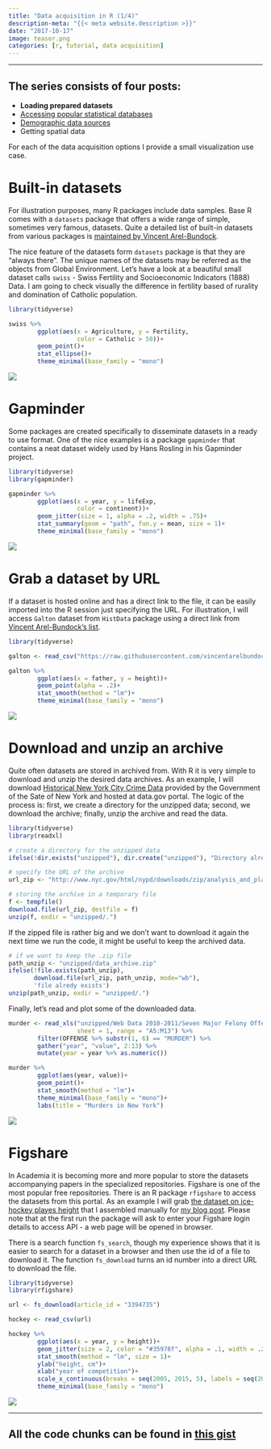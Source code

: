 ```yaml
---
title: "Data acquisition in R (1/4)"
description-meta: "{{< meta website.description >}}"
date: "2017-10-17"
image: teaser.png
categories: [r, tutorial, data acquisition]
---
```


***


::: {.callout-note}
# The series consists of four posts:
 - **Loading prepared datasets**  
 - [Accessing popular statistical databases][two]  
 - [Demographic data sources][three]  
 - Getting spatial data  
:::
 
For each of the data acquisition options I provide a small visualization use case.

# Built-in datasets

For illustration purposes, many R packages include data samples. Base R comes with a `datasets` package that offers a wide range of simple, sometimes very famous, datasets. Quite a detailed list of built-in datasets from various packages is [maintained by Vincent Arel-Bundock][list]. 

The nice feature of the datasets form `datasets` package is that they are "always there". The unique names of the datasets may be referred as the objects from Global Environment. Let's have a look at a beautiful small dataset calls `swiss` - Swiss Fertility and Socioeconomic Indicators (1888) Data. I am going to check visually the difference in fertility based of rurality and domination of Catholic population. 

```r
library(tidyverse)

swiss %>% 
        ggplot(aes(x = Agriculture, y = Fertility, 
                   color = Catholic > 50))+
        geom_point()+
        stat_ellipse()+
        theme_minimal(base_family = "mono")
```

![](swiss.png)

# Gapminder

Some packages are created specifically to disseminate datasets in a ready to use format. One of the nice examples is a package `gapminder` that contains a neat dataset widely used by Hans Rosling in his Gapminder project.

```r
library(tidyverse)
library(gapminder)

gapminder %>% 
        ggplot(aes(x = year, y = lifeExp, 
                   color = continent))+
        geom_jitter(size = 1, alpha = .2, width = .75)+
        stat_summary(geom = "path", fun.y = mean, size = 1)+
        theme_minimal(base_family = "mono")
```

![](gapminder.png)


# Grab a dataset by URL

If a dataset is hosted online and has a direct link to the file, it can be easily imported into the R session just specifying the URL. For illustration, I will access `Galton` dataset from `HistData` package using a direct link from [Vincent Arel-Bundock's list][list]. 

```r
library(tidyverse)

galton <- read_csv("https://raw.githubusercontent.com/vincentarelbundock/Rdatasets/master/csv/HistData/Galton.csv")

galton %>% 
        ggplot(aes(x = father, y = height))+
        geom_point(alpha = .2)+
        stat_smooth(method = "lm")+
        theme_minimal(base_family = "mono")
```

![](galton.png)


# Download and unzip an archive

Quite often datasets are stored in archived from. With R it is very simple to download and unzip the desired data archives. As an example, I will download [Historical New York City Crime Data][ny] provided by the Government of the Sate of New York and hosted at data.gov portal. The logic of the process is: first, we create a directory for the unzipped data; second, we download the archive; finally, unzip the archive and read the data.

```r
library(tidyverse)
library(readxl)

# create a directory for the unzipped data
ifelse(!dir.exists("unzipped"), dir.create("unzipped"), "Directory already exists")

# specify the URL of the archive
url_zip <- "http://www.nyc.gov/html/nypd/downloads/zip/analysis_and_planning/citywide_historical_crime_data_archive.zip"

# storing the archive in a temporary file
f <- tempfile()
download.file(url_zip, destfile = f)
unzip(f, exdir = "unzipped/.")
```

If the zipped file is rather big and we don't want to download it again the next time we run the code, it might be useful to keep the archived data.

```r
# if we want to keep the .zip file
path_unzip <- "unzipped/data_archive.zip"
ifelse(!file.exists(path_unzip), 
       download.file(url_zip, path_unzip, mode="wb"), 
       'file alredy exists')
unzip(path_unzip, exdir = "unzipped/.")

```

Finally, let's read and plot some of the downloaded data.

```r
murder <- read_xls("unzipped/Web Data 2010-2011/Seven Major Felony Offenses 2000 - 2011.xls",
                   sheet = 1, range = "A5:M13") %>% 
        filter(OFFENSE %>% substr(1, 6) == "MURDER") %>% 
        gather("year", "value", 2:13) %>% 
        mutate(year = year %>% as.numeric())

murder %>% 
        ggplot(aes(year, value))+
        geom_point()+
        stat_smooth(method = "lm")+
        theme_minimal(base_family = "mono")+
        labs(title = "Murders in New York")
```

![](new-york.png)


# Figshare

In Academia it is becoming more and more popular to store the datasets accompanying papers in the specialized repositories. Figshare is one of the most popular free repositories. There is an R package `rfigshare` to access the datasets from this portal. As an example I will grab [the dataset on ice-hockey playes height][figshare] that I assembled manually for [my blog post][ice]. Please note that at the first run the package will ask to enter your Figshare login details to access API - a web page will be opened in browser. 

There is a search function `fs_search`, though my experience shows that it is easier to search for a dataset in a browser and then use the id of a file to download it. The function `fs_download` turns an id number into a direct URL to download the file.

```r
library(tidyverse)
library(rfigshare)

url <- fs_download(article_id = "3394735")

hockey <- read_csv(url)

hockey %>% 
        ggplot(aes(x = year, y = height))+
        geom_jitter(size = 2, color = "#35978f", alpha = .1, width = .25)+
        stat_smooth(method = "lm", size = 1)+
        ylab("height, cm")+
        xlab("year of competition")+
        scale_x_continuous(breaks = seq(2005, 2015, 5), labels = seq(2005, 2015, 5))+
        theme_minimal(base_family = "mono")
```

![](ice-hockey.png)


***

::: {.callout-tip}
# All the code chunks can be found in [this gist][gist]
:::



[two]: https://ikashnitsky.github.io/2017/data-acquisition-two
[three]: https://ikashnitsky.github.io/2017/data-acquisition-three
[odata]: https://github.com/ropensci/opendata
[list]: https://vincentarelbundock.github.io/Rdatasets/datasets.html
[ny]: https://catalog.data.gov/dataset/historical-new-york-city-crime-data-ad47e
[figshare]: https://dx.doi.org/10.6084/m9.figshare.3394735.v2
[ice]: https://ikashnitsky.github.io/2017/ice-hockey-players-height/
[gist]: https://gist.github.com/ikashnitsky/e1d93a51fe5e2b5ba770096060bacd8a
